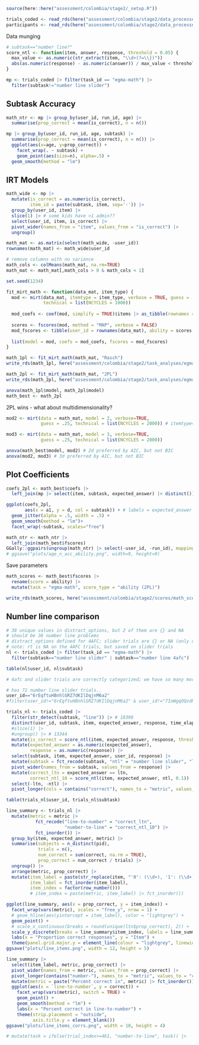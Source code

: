 ```r
source(here::here("assessment/colombia/stage2/_setup.R"))

trials_coded <- read_rds(here("assessment/colombia/stage2/data_processed/trials_coded.rds"))
participants <- read_rds(here("assessment/colombia/stage2/data_processed/participants.rds"))
```

Data munging

```r
# subtask=="number line?"
score_ntl <- function(item, answer, response, threshold = 0.05) {
  max_value <- as.numeric(str_extract(item, "\\d+(?=\\})"))
  abs(as.numeric(response) - as.numeric(answer)) / max_value < threshold
}

mp <- trials_coded |> filter(task_id == "egma-math") |>
  filter(subtask!="number line slider") 

```

## Subtask Accuracy

```r
math_ntr <- mp |> group_by(user_id, run_id, age) |>
  summarise(prop_correct = mean(is_correct), n = n()) 

mp |> group_by(user_id, run_id, age, subtask) |>
  summarise(prop_correct = mean(is_correct), n = n()) |>
  ggplot(aes(x=age, y=prop_correct)) +
    facet_wrap(. ~ subtask) + 
    geom_point(aes(size=n), alpha=.5) + 
  geom_smooth(method = "lm")
```

## IRT Models

```r
math_wide <- mp |>
  mutate(is_correct = as.numeric(is_correct),
         item_id = paste(subtask, item, sep='-')) |>
  group_by(user_id, item) |>
  slice(1) |> # some kids have >1 admin??
  select(user_id, item, is_correct) |>
  pivot_wider(names_from = "item", values_from = "is_correct") |>
  ungroup()

math_mat <- as.matrix(select(math_wide, -user_id))
rownames(math_mat) <- math_wide$user_id

# remove columns with no variance
math_cols <- colMeans(math_mat, na.rm=TRUE) 
math_mat <- math_mat[,math_cols > 0 & math_cols < 1]
```

```r
set.seed(1234)

fit_mirt_math <- function(data_mat, item_type) {
  mod <- mirt(data_mat, itemtype = item_type, verbose = TRUE, guess = .25,
              technical = list(NCYCLES = 1000))
  
  mod_coefs <- coef(mod, simplify = TRUE)$items |> as_tibble(rownames = "item")
  
  scores <- fscores(mod, method = "MAP", verbose = FALSE)
  mod_fscores <- tibble(user_id = rownames(data_mat), ability = scores[,1])
  
  list(model = mod, coefs = mod_coefs, fscores = mod_fscores)
}

math_1pl <- fit_mirt_math(math_mat, "Rasch")
write_rds(math_1pl, here("assessment/colombia/stage2/task_analyses/egma/fits/math_1pl.rds"))

math_2pl <- fit_mirt_math(math_mat, "2PL")
write_rds(math_2pl, here("assessment/colombia/stage2/task_analyses/egma/fits/math_2pl.rds"))
```

```r
anova(math_1pl$model, math_2pl$model)
math_best <- math_2pl
```

2PL wins - what about multidimensionality?

```r
mod2 <- mirt(data = math_mat, model = 2, verbose=TRUE,
             guess = .25, technical = list(NCYCLES = 2000)) # itemtype='2PL',

mod3 <- mirt(data = math_mat, model = 3, verbose=TRUE,
             guess = .25, technical = list(NCYCLES = 2000))

anova(math_best$model, mod2) # 2d preferred by AIC, but not BIC
anova(mod2, mod3) # 3d preferred by AIC, but not BIC
```

## Plot Coefficients

```r
coefs_2pl <- math_best$coefs |>
  left_join(mp |> select(item, subtask, expected_answer) |> distinct()) 

ggplot(coefs_2pl, 
       aes(x = a1, y = d, col = subtask)) + # labels = expected_answer
  geom_jitter(alpha = .5, width = .5) + 
  geom_smooth(method = "lm")+ 
  facet_wrap(~subtask, scales="free")
```

```r
math_ntr <- math_ntr |>
  left_join(math_best$fscores)
GGally::ggpairs(ungroup(math_ntr) |> select(-user_id, -run_id), mapping=aes(alpha=.3))
# ggsave("plots/age_n_acc_ability.png", width=9, height=9)
```

Save parameters

```r
math_scores <- math_best$fscores |>
  rename(score = ability) |>
  mutate(task = "egma-math", score_type = "ability (2PL)")

write_rds(math_scores, here("assessment/colombia/stage2/scores/math_scores.rds"))
```

## Number line comparison

```r
# 38 unique values in distract_options, but 2 of them are {} and NA 
# should be 36 number line problems
# distract_options defined for 4AFC; slider trials are {} or NA (only on/before May 24)
# note: rt is NA on the 4AFC trials, but saved on slider trials
nl <- trials_coded |> filter(task_id == "egma-math") |>
  filter(subtask=="number line slider" | subtask=="number line 4afc")

table(nl$user_id, nl$subtask)

# 4afc and slider trials are correctly categorized; we have so many more slider trials because there was no way to fail out (since is_correct wasn't coded) -- so a lot of kids did fail out of 4afc early on, but had to do all slider trials

# has 72 number line slider trials..
user_id=="6rEqftuHBnhlGRZ7dKIlDqjnM6a2"
#filter(user_id!="6rEqftuHBnhlGRZ7dKIlDqjnM6a2" & user_id!="7IoWgqOQzdhiQBkbCn4OAqLnc4G3") |>

trials_nl <- trials_coded |>
  filter(str_detect(subtask, "line")) |> # 18398
  distinct(user_id, subtask, item, expected_answer, response, time_elapsed) |> # item-level data are duplicated (for all users?)
  #slice(1) |> 
  #ungroup() |> # 13344
  mutate(is_correct = score_ntl(item, expected_answer, response, threshold=.1)) |>
  mutate(expected_answer = as.numeric(expected_answer),
         response = as.numeric(response)) |>
  select(subtask, item, expected_answer, user_id, response) |>
  mutate(subtask = fct_recode(subtask, "ntl" = "number line slider", "ltn" = "number line 4afc")) |>
  pivot_wider(names_from = subtask, values_from = response) |>
  mutate(correct_ltn = expected_answer == ltn,
         correct_ntl_10 = score_ntl(item, expected_answer, ntl, 0.1)) |>
  select(-ltn, -ntl) |>
  pivot_longer(cols = contains("correct"), names_to = "metric", values_to = "correct")

table(trials_nl$user_id, trials_nl$subtask)

line_summary <- trials_nl |>
  mutate(metric = metric |>
           fct_recode("line-to-number" = "correct_ltn",
                      "number-to-line" = "correct_ntl_10") |>
           fct_inorder()) |>
  group_by(item, expected_answer, metric) |>
  summarise(subjects = n_distinct(pid),
            trials = n(),
            num_correct = sum(correct, na.rm = TRUE),
            prop_correct = num_correct / trials) |>
  ungroup() |>
  arrange(metric, prop_correct) |>
  mutate(item_label = paste(str_replace(item, "'0': (\\d+), '1': (\\d+)", "\\1-\\2"), expected_answer),
         item_label = fct_inorder(item_label),
         item_index = factor(row_number()))
         # item_index = paste(metric, item_label) |> fct_inorder())

ggplot(line_summary, aes(x = prop_correct, y = item_index)) +
  facet_wrap(vars(metric), scales = "free_y", nrow = 1) +
  # geom_hline(aes(yintercept = item_label), color = "lightgrey") +
  geom_point() +
  # scale_x_continuous(breaks = round(unique(ltn$prop_correct), 2)) +
  scale_y_discrete(breaks = line_summary$item_index, labels = line_summary$item_label) +
  labs(x = "Proportion correct responses", y = "Item") +
  theme(panel.grid.major.y = element_line(colour = "lightgrey", linewidth = 0.2))
ggsave("plots/line_items.png", width = 12, height = 5)

line_summary |>
  select(item_label, metric, prop_correct) |>
  pivot_wider(names_from = metric, values_from = prop_correct) |>
  pivot_longer(contains("number-"), names_to = "metric", values_to = "correct") |>
  mutate(metric = paste("Percent correct in", metric) |> fct_inorder()) |>
  ggplot(aes(x = `line-to-number`, y = correct)) +
    facet_wrap(vars(metric), switch = TRUE) +
    geom_point() +
    geom_smooth(method = "lm") +
    labs(x = "Percent correct in line-to-number") +
    theme(strip.placement = "outside",
          axis.title.y = element_blank())
ggsave("plots/line_items_corrs.png", width = 10, height = 4)

# mutate(task = ifelse(trial_index>=461, "number-to-line", task)) |>

```
